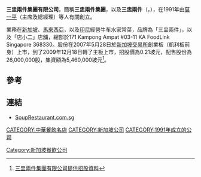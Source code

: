 '''三盅兩件集團有限公司'''，簡稱'''三盅兩件集團'''，以及'''三盅兩件'''（'''{{lang-en|Soup Restaurant Group Limited}}'''，{{sgx|5KI}}），在1991年由[[莫一平|莫一平]]（主席及總經理）等人有關創立。

業務在[[新加坡|新加坡]]、[[馬來西亞|馬來西亞]]，以及[[印尼|印尼]]經營牛车水家常菜，品牌為「三盅兩件」，以及「店小二」店舖，總部於171 Kampong Ampat #03-11 KA FoodLink Singapore 368330。股份在2007年5月28日於[[新加坡交易所|新加坡交易所]]創業板（凱利板前身）上市，到了2009年12月18日轉了主板上市，招股價為0.21坡元，配售股份為26,000,000股，集資額為5,460,000坡元<ref>[http://info.sgx.com/webipo.nsf/IPOAttachmentsName/SOUP%20RESTAURANT%20GROUP%20LIMITED/$File/Soup%20Restaurant%20-%20Final.pdf 三盅兩件集團有限公司提供招股資料]{{dead link|date=2018年5月 |bot=InternetArchiveBot |fix-attempted=yes }}</ref>。

==參考==
{{reflist}}

==連結==
*[http://www.souprestaurant.com.sg SoupRestaurant.com.sg]{{Wayback|url=http://www.souprestaurant.com.sg/ |date=20200608174312 }}

[[CATEGORY:中華餐飲名店|CATEGORY:中華餐飲名店]]
[[CATEGORY:新加坡公司|CATEGORY:新加坡公司]]
[[CATEGORY:1991年成立的公司|CATEGORY:1991年成立的公司]]
[[Category:新加坡餐飲公司|Category:新加坡餐飲公司]]
